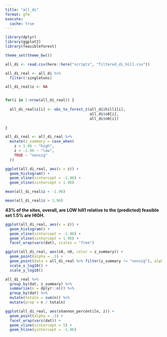 ```yaml
---
title: "all_di"
format: gfm
execute: 
  cache: true
---
```


```r

library(dplyr)
library(ggplot2)
library(feasibleforest)

theme_set(theme_bw())

```

```r

all_di <- read.csv(here::here("scripts", "filtered_di_hill.csv"))

all_di_real <- all_di %>%
  filter(!singletons)

```

```r

all_di_real$z <- NA


for(i in 1:nrow(all_di_real)) {
  
  all_di_real$z[i] <- obs_to_forest_z(all_di$hill1[i],
                                      all_di$s0[i],
                                      all_di$n0[i])
  
}

```

```r

all_di_real <- all_di_real %>%
  mutate(z_summary = case_when(
    z > 1.96 ~ "high",
    z < -1.96 ~ "low",
    TRUE ~ "nonsig"
  ))

```


```r

ggplot(all_di_real, aes(x = z)) +
  geom_histogram() +
  geom_vline(xintercept = -1.96) +
  geom_vline(xintercept = 1.96)

```

```r
mean(all_di_real$z < -1.96)

mean(all_di_real$z > 1.96)

```

__43% of the sites, overall, are LOW hill1 relative to the (predicted) feasible set 1.5% are HIGH.__

```r

ggplot(all_di_real, aes(x = z)) +
  geom_histogram() +
  geom_vline(xintercept = -1.96) +
  geom_vline(xintercept = 1.96) +
  facet_wrap(vars(dat), scales = "free")

```

```r

ggplot(all_di_real, aes(s0, n0, color = z_summary)) +
  geom_point(alpha = .1) +
  geom_point(data = all_di_real %>% filter(z_summary != "nonsig"), alpha = .5) +
  scale_x_log10() +
  scale_y_log10()

```

```r

all_di_real %>%
  group_by(dat, z_summary) %>%
  summarize(n = dplyr::n()) %>%
  group_by(dat) %>%
  mutate(totaln = sum(n)) %>%
  mutate(prop = n / totaln)

```


```r

ggplot(all_di_real, aes(shannon_percentile, z)) +
  geom_point(alpha = .1) +
  facet_wrap(vars(dat)) +
  geom_vline(xintercept = 5) +
  geom_hline(yintercept = -1.96)


```
